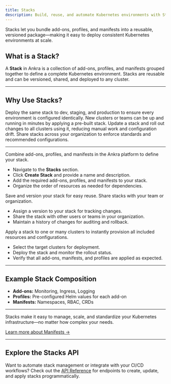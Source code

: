 ```yaml
---
title: Stacks
description: Build, reuse, and automate Kubernetes environments with Stacks in Ankra.
---
```

<Note>
Stacks let you bundle add-ons, profiles, and manifests into a reusable, versioned package—making it easy to deploy consistent Kubernetes environments at scale.
</Note>

## What is a Stack?

A **Stack** in Ankra is a collection of add-ons, profiles, and manifests grouped together to define a complete Kubernetes environment. Stacks are reusable and can be versioned, shared, and deployed to any cluster.

---

## Why Use Stacks?

<CardGroup cols={2}>
  <Card title="Consistency Across Environments" icon="server">
    Deploy the same stack to dev, staging, and production to ensure every environment is configured identically.
  </Card>
  <Card title="Accelerate Onboarding" icon="user-plus">
    New clusters or teams can be up and running in minutes by applying a pre-built stack.
  </Card>
  <Card title="Simplify Updates" icon="gear">
    Update a stack and roll out changes to all clusters using it, reducing manual work and configuration drift.
  </Card>
  <Card title="Promote Best Practices" icon="shield-check">
    Share stacks across your organization to enforce standards and recommended configurations.
  </Card>
</CardGroup>

---

<Steps>
  <Step title="Create a Stack">
    Combine add-ons, profiles, and manifests in the Ankra platform to define your stack.
    <ul>
      <li>Navigate to the <b>Stacks</b> section.</li>
      <li>Click <b>Create Stack</b> and provide a name and description.</li>
      <li>Add the required add-ons, profiles, and manifests to your stack.</li>
      <li>Organize the order of resources as needed for dependencies.</li>
    </ul>
  </Step>
  <Step title="Version and Share">
    Save and version your stack for easy reuse. Share stacks with your team or organization.
    <ul>
      <li>Assign a version to your stack for tracking changes.</li>
      <li>Share the stack with other users or teams in your organization.</li>
      <li>Maintain a history of changes for auditing and rollback.</li>
    </ul>
  </Step>
  <Step title="Deploy to Clusters">
    Apply a stack to one or many clusters to instantly provision all included resources and configurations.
    <ul>
      <li>Select the target clusters for deployment.</li>
      <li>Deploy the stack and monitor the rollout status.</li>
      <li>Verify that all add-ons, manifests, and profiles are applied as expected.</li>
    </ul>
  </Step>
</Steps>

---

## Example Stack Composition

- **Add-ons:** Monitoring, Ingress, Logging
- **Profiles:** Pre-configured Helm values for each add-on
- **Manifests:** Namespaces, RBAC, CRDs

---

Stacks make it easy to manage, scale, and standardize your Kubernetes infrastructure—no matter how complex your needs.

[Learn more about Manifests →](../essentials/manifests)

---

## Explore the Stacks API

Want to automate stack management or integrate with your CI/CD workflows?
Check out the [API Reference](../../api-reference) for endpoints to create, update, and apply stacks programmatically.